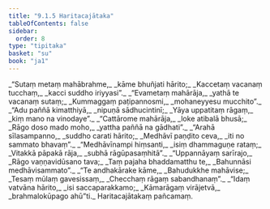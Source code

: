```yaml
---
title: "9.1.5 Haritacajātaka"
tableOfContents: false
sidebar:
  order: 8
type: "tipitaka"
basket: "su"
book: "ja1"
---
```



<DynamicBreadcrumb />

<Division number="40" book="ja1" bookNo="22" page="362">

<Paragraph number="1824" type="verses" book="ja1">
_“Sutaṃ metaṃ mahābrahme,_  
_kāme bhuñjati hārito;_  
_Kaccetaṃ vacanaṃ tucchaṃ,_  
_kacci suddho iriyyasi”._  

</Paragraph>

</Division>
<Division number="41" book="ja1" bookNo="22" page="362">

<Paragraph number="1825" type="verses" book="ja1">
_“Evametaṃ mahārāja,_  
_yathā te vacanaṃ sutaṃ;_  
_Kummaggaṃ paṭipannosmi,_  
_mohaneyyesu mucchito”._  

</Paragraph>

</Division>
<Division number="42" book="ja1" bookNo="22" page="362">

<Paragraph number="1826" type="verses" book="ja1">
_“Adu paññā kimatthiyā,_  
_nipuṇā sādhucintinī;_  
_Yāya uppatitaṃ rāgaṃ,_  
_kiṃ mano na vinodaye”._  

</Paragraph>

</Division>
<Division number="43" book="ja1" bookNo="22" page="362">

<Paragraph number="1827" type="verses" book="ja1">
_“Cattārome mahārāja,_  
_loke atibalā bhusā;_  
_Rāgo doso mado moho,_  
_yattha paññā na gādhati”._  

</Paragraph>

</Division>
<Division number="44" book="ja1" bookNo="22" page="362">

<Paragraph number="1828" type="verses" book="ja1">
_“Arahā sīlasampanno,_  
_suddho carati hārito;_  
_Medhāvī paṇḍito ceva,_  
_iti no sammato bhavaṃ”._  

</Paragraph>

</Division>
<Division number="45" book="ja1" bookNo="22" page="362">

<Paragraph number="1829" type="verses" book="ja1">
_“Medhāvīnampi hiṃsanti,_  
_isiṃ dhammaguṇe rataṃ;_  
_Vitakkā pāpakā rāja,_  
_subhā rāgūpasaṃhitā”._  

</Paragraph>

</Division>
<Division number="46" book="ja1" bookNo="22" page="363">

<Paragraph number="1830" type="verses" book="ja1">
_“Uppannāyaṃ sarīrajo,_  
_Rāgo vaṇṇavidūsano tava;_  
_Taṃ pajaha bhaddamatthu te,_  
_Bahunnāsi medhāvisammato”._  

</Paragraph>

</Division>
<Division number="47" book="ja1" bookNo="22" page="363">

<Paragraph number="1831" type="verses" book="ja1">
_“Te andhakārake kāme,_  
_Bahudukkhe mahāvise;_  
_Tesaṃ mūlaṃ gavesissaṃ,_  
_Checchaṃ rāgaṃ sabandhanaṃ”._  

</Paragraph>

</Division>
<Division number="48" book="ja1" bookNo="22" page="363">

<Paragraph number="1832" type="verses" book="ja1">
_“Idaṃ vatvāna hārito,_  
_isi saccaparakkamo;_  
_Kāmarāgaṃ virājetvā,_  
_brahmalokūpago ahū”ti._  


</Paragraph>
</Division>

<Paragraph number="1833" type="center" book="ja1">
Haritacajātakaṃ pañcamaṃ.
</Paragraph>